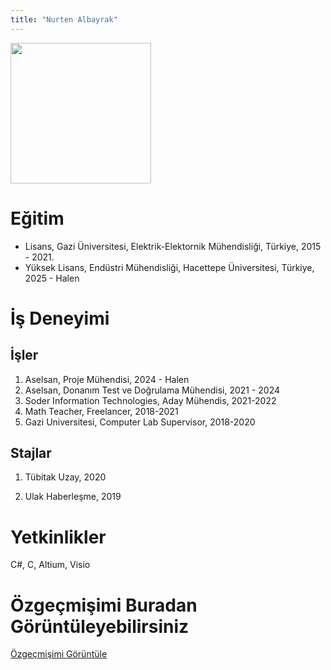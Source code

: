 ```yaml
---
title: "Nurten Albayrak"
---
```


![](takim/images/nurten_foto.jpg){fig-align="center" width="225"}

# Eğitim

-   Lisans, Gazi Üniversitesi, Elektrik-Elektornik Mühendisliği, Türkiye, 2015 - 2021.
-   Yüksek Lisans, Endüstri Mühendisliği, Hacettepe Üniversitesi, Türkiye, 2025 - Halen

# İş Deneyimi

## İşler

1.  Aselsan, Proje Mühendisi, 2024 - Halen
2.  Aselsan, Donanım Test ve Doğrulama Mühendisi, 2021 - 2024
3.  Soder Information Technologies, Aday Mühendis, 2021-2022
4.  Math Teacher, Freelancer, 2018-2021
5.  Gazi Universitesi, Computer Lab Supervisor, 2018-2020

## Stajlar

1.  Tübitak Uzay, 2020

2.  Ulak Haberleşme, 2019

# Yetkinlikler

C#, C, Altium, Visio

# Özgeçmişimi Buradan Görüntüleyebilirsiniz

[Özgeçmişimi Görüntüle](/docs/assets/cv/NURTENALBAYRAK_CV.pdf)
